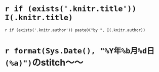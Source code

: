 # `r if (exists('.knitr.title')) I(.knitr.title)`
`r if (exists('.knitr.author')) paste0("by ", I(.knitr.author))`

# `r format(Sys.Date(), "%Y年%b月%d日(%a)")`のstitch〜〜

<!-- このコードチャンクがRスクリプトのコードで置き換えられます。 -->
```r
```
